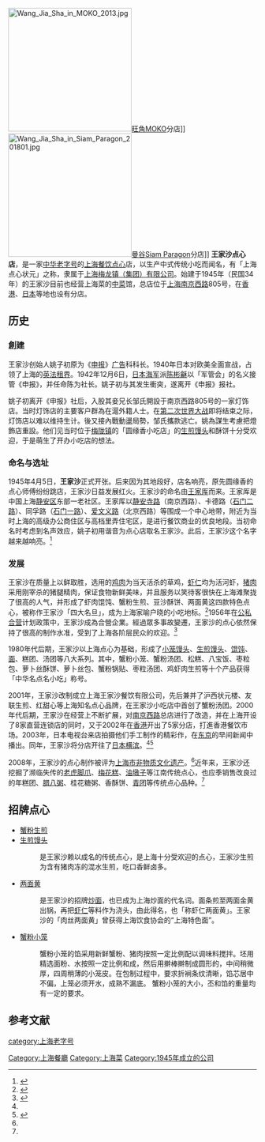 {{Infobox Company 
| company_name = 上海王家沙餐饮股份有限公司<br/>王家沙点心店
| company_name_en = Shanghai Wangjiasha Catering Co.,Ltd.<br />Wang Jia Sha
| company_logo = Wang Jia Sha logo.jpg
| company_type = 国有企业
| company_slogan = 
| market_information = 
| foundation = 1945年的[[中華民國大陸時期|民国]]上海
| location = {{CHN}}[[上海市|上海市]][[南京西路|南京西路]]805号
| local_code_name = CN
| local_code = 	91310000729386585C
| zip_code = 
| telephone_no = 
| key_people = 姚子初（创办人）
| industry = 食品業、餐飲業
| products = 上海传统点心、[[上海菜|上海菜]]
| capital =  
| operating_income = 
| net_income = 
| num_employees = 
| accounting_period = 
| parent = 上海梅龙镇投资股份有限公司
| subsid = 沪西状元楼、友联生煎、红甜心
| homepage =  
| footnotes = 
| width = 
}}
[[File:Wang_Jia_Sha_in_MOKO_2013.jpg|250px]][[旺角|旺角]][[MOKO|MOKO]]分店]]
[[File:Wang_Jia_Sha_in_Siam_Paragon_201801.jpg|250px]][[曼谷|曼谷]][[Siam_Paragon|Siam Paragon]]分店]]
'''王家沙点心店'''，是一家[[中华老字号|中华老字号]]的[[上海菜|上海餐饮]][[点心|点心]]店，以生产中式传统小吃而闻名，有「上海点心状元」之称，隶属于[[上海梅龙镇（集团）有限公司|上海梅龙镇（集团）有限公司]]。始建于1945年（民国34年）的王家沙目前也经营上海菜的[[中菜|中菜]]馆，总店位于[[上海|上海]][[南京西路_(上海市)|南京西路]]805号，在[[香港|香港]]、[[日本|日本]]等地也设有分店。

==历史==
===創建===
王家沙创始人姚子初原为《[[申报|申报]]》[[广告|广告]]科科长。1940年日本对欧美全面宣战，占领了上海的[[上海租界|英法租界]]。1942年12月6日，[[日本海军|日本海军]]派[[陈彬龢|陈彬龢]]以「军管会」的名义接管《申报》，并任命陈为社长。姚子初与其发生衝突，遂离开《申报》报社。

姚子初离开《申报》社后，入股其妾兄长邹氏開設于南京西路805号的一家灯饰店。当时灯饰店的主要客户群為在滬外籍人士。在[[第二次世界大战|第二次世界大战]]即将结束之际，灯饰店以难以维持生计。後又接內戰動盪局勢，邹氏攜款逃亡。姚為謀生考慮把燈飾店重設。他们见当时位于[[梅陇镇|梅陇镇]]的「圆缘香小吃店」的[[生煎馒头|生煎馒头]]和酥饼十分受欢迎，于是萌生了开办小吃店的想法。

===命名与选址===
1945年4月5日，'''王家沙'''正式开张。后来因为其地段好，店名响亮，原先圆缘香的点心师傅纷纷跳店，王家沙日益发展红火。王家沙的命名由[[王家厍|王家厍]]而来。王家厍是中国上海[[静安区|静安区]]东部一老社区。王家厍以[[静安寺路|静安寺路]]（南京西路）、卡德路（[[石门二路|石门二路]]）、同孚路（[[石门一路|石门一路]]）、[[爱文义路|爱文义路]]（北京西路）等围成一个中心地带，附近为当时上海的高级办公商住区与高档里弄住宅区，是进行餐饮商业的优良地段。当初命名时考虑到名声效应，姚子初用谐音为点心店取名王家沙。此后，王家沙这个名字越来越响亮。<ref name="新民晚报">{{cite book|url=http://www.news365.com.cn/csj/sh/ppgs/200912/t20091225_2571232.htm|title=王家沙的故事|date=2009-12-25|location=中国|publisher=[[新民晚报|新民晚报]]|author=|page=}}{{dead link|date=2018年3月 |bot=InternetArchiveBot |fix-attempted=yes }}</ref>

===发展===
王家沙在质量上以鲜取胜，选用的[[鸡肉|鸡肉]]为当天活杀的草鸡，[[虾仁|虾仁]]均为活河虾，[[猪肉|猪肉]]采用刚宰杀的猪腿精肉，保证食物新鲜美味，并且服务以笑待客很快在上海滩聚拢了很高的人气，并形成了虾肉馄饨、蟹粉生煎、豆沙酥饼、两面黄这四款特色点心，被称作王家沙「四大名旦」，成为上海家喻户晓的小吃地标。<ref name="上海商业">{{cite book|url=|title=风雨六十载老树爆新枝|date=2006年5期|location= 中国|publisher=《上海商业》|author=上海王家沙餐饮有限公司|page=15-16}}</ref>1956年在[[公私合营|公私合营]]计划政策中，王家沙成為合營企業。經過眾多事故變遷，王家沙的点心依然保持了很高的制作水准，受到了上海各阶层民众的欢迎。<ref name="食品与生活">{{cite book|url=|title=王家沙和乔家栅|date=2011年6期|location= 中国|publisher=《食品与生活》杂志|author=程乃珊|page=53}}</ref>

1980年代后期，王家沙以上海点心为基础，形成了[[小笼馒头|小笼馒头]]、[[生煎馒头|生煎馒头]]、[[馄饨|馄饨]]、[[面条|面]]、糕团、汤团等八大系列。其中，蟹粉小笼、蟹粉汤团、松糕、八宝饭、枣粒包、萝卜丝酥饼、萝卜丝包、蟹粉锅贴、枣粒汤团、鸡虾肉生煎等十个产品获得「中华名点名小吃」称号。

2001年，王家沙改制成立上海王家沙餐饮有限公司，先后兼并了沪西状元楼、友联生煎、红甜心等上海知名点心品牌，在王家沙小吃店中首创了蟹粉汤团。2000年代后期，王家沙在经营上不断扩展，对[[南京西路|南京西路]]总店进行了改造，并在上海开设了8家直营连锁店的同时，又于2002年在[[香港|香港]]开出了5家分店，打進香港餐饮市场。2003年，日本电视台来店拍摄他们手工制作的精彩作，在[[东京|东京]]的早间新闻中播出。同年，王家沙将分店开往了[[日本|日本]][[横滨|横滨]]。<ref name="上海商业"/><ref name="上海企业">{{cite book|url=|title=中华老字号"王家沙"的发展史|date=2010年10期|location= 中国|publisher=《上海企业》|author=方彭君|page=77-78}}</ref> 

2008年，王家沙的点心制作被评为[[上海市非物质文化遗产|上海市非物质文化遗产]]。<ref name="新民晚报"/>近年来，王家沙还挖掘了濒临失传的[[老虎脚爪|老虎脚爪]]、[[梅花糕|梅花糕]]、[[油墩子|油墩子]]等江南传统点心，也应季销售改良过的年糕团、[[腊八粥|腊八粥]]、桂花糖粥、香酥饼、[[青团|青团]]等传统点心品种。<ref name="上海企业"/>

==招牌点心==
{{中国非物质文化遗产
|级别 = 省
|省区市 = 上海市
|名称 = 王家沙本帮点心制作技艺
|图片 = 
|申报地区或单位 = [[静安区|静安区]]
|分类 = 传统技艺
|序号 = 65
|编号项目 = Ⅷ-18
|登录时间 = 2007年
}}
* [[蟹粉生煎|蟹粉生煎]]
* [[生煎馒头|生煎馒头]]
*: 是王家沙赖以成名的传统点心，是上海十分受欢迎的点心，王家沙生煎为含有猪肉冻的混水生煎，吃口香鲜卤多。
* [[两面黄|两面黄]]
*: 是王家沙的招牌[[炒面|炒面]]，也已成为上海炒面的代名词。面条煎至两面金黄出锅，再把[[虾仁|虾仁]]等料作为浇头，由此得名，也「称虾仁两面黄」。王家沙的「肉丝两面黄」曾获得上海饮食协会的“上海特色面”。
* [[蟹粉小笼|蟹粉小笼]]
*: 蟹粉小笼的馅采用新鲜蟹粉、猪肉按照一定比例配以调味料搅拌。坯用精选面粉、水按照一定比例和成，然后用擀棒擀制成圆形的，中间稍微厚，四周稍薄的小笼皮。在包制过程中，要求折裥条纹清晰，馅芯居中不偏，上笼必须开水，成熟不漏底。 蟹粉小笼的大小，丕和馅的重量均有一定的要求。

== 参考文献 ==
{{Reflist|2}}

{{上海饮食}}

[[category:上海老字号|category:上海老字号]]
[[Category:上海餐廳|Category:上海餐廳]]
[[Category:上海菜|Category:上海菜]]
[[Category:1945年成立的公司|Category:1945年成立的公司]]